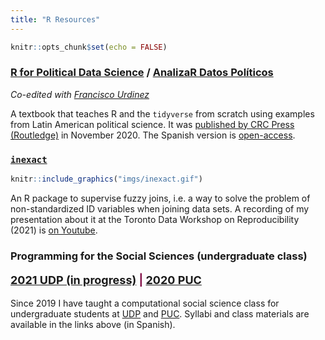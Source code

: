 ---
title: "R Resources"
---

```{r setup, include=FALSE}
knitr::opts_chunk$set(echo = FALSE)
```

### [R for Political Data Science](https://www.routledge.com/R-for-Political-Data-Science-A-Practical-Guide/Urdinez-Cruz/p/book/9780367818890) / [AnalizaR Datos Políticos](https://arcruz0.github.io/libroadp/)

*Co-edited with [Francisco Urdinez](https://www.furdinez.com)* 

A textbook that teaches R and the `tidyverse` from scratch using examples from Latin American political science. It was [published by CRC Press (Routledge)](https://www.routledge.com/R-for-Political-Data-Science-A-Practical-Guide/Urdinez-Cruz/p/book/9780367818890) in November 2020. The Spanish version is [open-access](https://arcruz0.github.io/libroadp/).

### [`inexact`](https://www.github.com/arcruz0/inexact)

```{r, echo=F, out.width="65%", fig.align="center"}
knitr::include_graphics("imgs/inexact.gif")
```

An R package to supervise fuzzy joins, i.e. a way to solve the problem of non-standardized ID variables when joining data sets. A recording of my presentation about it at the Toronto Data Workshop on Reproducibility (2021) is [on Youtube](https://www.youtube.com/watch?v=HjdPDEACxmA). 

### Programming for the Social Sciences (undergraduate class)

<p style="font-size: 18px; color: #85144b; font-weight: 700;"> [2021 UDP (in progress)](https://arcruz0.github.io/r-udp-2021/) | [2020 PUC](https://arcruz0.github.io/r-uc-2020/)</p>

Since 2019 I have taught a computational social science class for undergraduate students at [UDP](https://socialesehistoria.udp.cl/carreras/ciencia-politica/) and [PUC](http://cienciapolitica.uc.cl/). Syllabi and class materials are available in the links above (in Spanish).